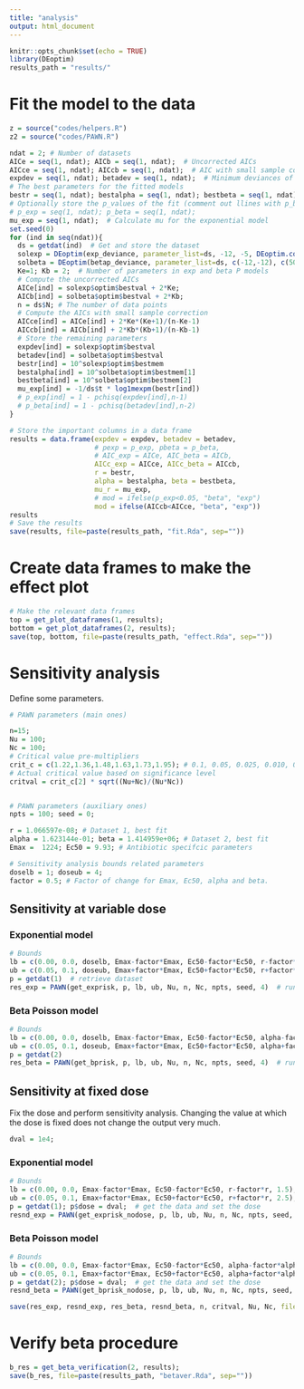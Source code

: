 ```yaml
---
title: "analysis"
output: html_document
---
```


```r
knitr::opts_chunk$set(echo = TRUE)
library(DEoptim)
results_path = "results/"
```

# Fit the model to the data

```r
z = source("codes/helpers.R")
z2 = source("codes/PAWN.R")

ndat = 2; # Number of datasets
AICe = seq(1, ndat); AICb = seq(1, ndat);  # Uncorrected AICs
AICce = seq(1, ndat); AICcb = seq(1, ndat);  # AIC with small sample correction
expdev = seq(1, ndat); betadev = seq(1, ndat);  # Minimum deviances of the models
# The best parameters for the fitted models
bestr = seq(1, ndat); bestalpha = seq(1, ndat); bestbeta = seq(1, ndat);
# Optionally store the p_values of the fit (comment out llines with p_beta and p_exp)
# p_exp = seq(1, ndat); p_beta = seq(1, ndat);
mu_exp = seq(1, ndat);  # Calculate mu for the exponential model
set.seed(0)
for (ind in seq(ndat)){
  ds = getdat(ind)  # Get and store the dataset
  solexp = DEoptim(exp_deviance, parameter_list=ds, -12, -5, DEoptim.control(trace = 50));  # Fit the exponential solution
  solbeta = DEoptim(betap_deviance, parameter_list=ds, c(-12,-12), c(50, 50), DEoptim.control(trace = 50));  # Fit the beta Poisson model
  Ke=1; Kb = 2;  # Number of parameters in exp and beta P models
  # Compute the uncorrected AICs
  AICe[ind] = solexp$optim$bestval + 2*Ke;
  AICb[ind] = solbeta$optim$bestval + 2*Kb;
  n = ds$N; # The number of data points
  # Compute the AICs with small sample correction
  AICce[ind] = AICe[ind] + 2*Ke*(Ke+1)/(n-Ke-1)
  AICcb[ind] = AICb[ind] + 2*Kb*(Kb+1)/(n-Kb-1)
  # Store the remaining parameters
  expdev[ind] = solexp$optim$bestval
  betadev[ind] = solbeta$optim$bestval
  bestr[ind] = 10^solexp$optim$bestmem
  bestalpha[ind] = 10^solbeta$optim$bestmem[1]
  bestbeta[ind] = 10^solbeta$optim$bestmem[2]
  mu_exp[ind] = -1/ds$t * log1mexpm(bestr[ind])
  # p_exp[ind] = 1 - pchisq(expdev[ind],n-1)
  # p_beta[ind] = 1 - pchisq(betadev[ind],n-2)
}

# Store the important columns in a data frame
results = data.frame(expdev = expdev, betadev = betadev, 
                     # pexp = p_exp, pbeta = p_beta,
                     # AIC_exp = AICe, AIC_beta = AICb,
                     AICc_exp = AICce, AICc_beta = AICcb,
                     r = bestr,
                     alpha = bestalpha, beta = bestbeta,
                     mu_r = mu_exp,
                     # mod = ifelse(p_exp<0.05, "beta", "exp")
                     mod = ifelse(AICcb<AICce, "beta", "exp"))
results
# Save the results
save(results, file=paste(results_path, "fit.Rda", sep=""))
```

# Create data frames to make the effect plot

```r
# Make the relevant data frames
top = get_plot_dataframes(1, results);
bottom = get_plot_dataframes(2, results);
save(top, bottom, file=paste(results_path, "effect.Rda", sep=""))
```

# Sensitivity analysis

Define some parameters.
```r

# PAWN parameters (main ones)

n=15;
Nu = 100;
Nc = 100;
# Critical value pre-multipliers
crit_c = c(1.22,1.36,1.48,1.63,1.73,1.95); # 0.1, 0.05, 0.025, 0.010, 0.005, 0.001
# Actual critical value based on significance level
critval = crit_c[2] * sqrt((Nu+Nc)/(Nu*Nc))


# PAWN parameters (auxiliary ones)
npts = 100; seed = 0;

r = 1.066597e-08; # Dataset 1, best fit
alpha = 1.623144e-01; beta = 1.414959e+06; # Dataset 2, best fit
Emax =  1224; Ec50 = 9.93; # Antibiotic specifcic parameters

# Sensitivity analysis bounds related parameters
doselb = 1; doseub = 4;
factor = 0.5; # Factor of change for Emax, Ec50, alpha and beta.
```

## Sensitivity at variable dose

### Exponential model
```r
# Bounds
lb = c(0.00, 0.0, doselb, Emax-factor*Emax, Ec50-factor*Ec50, r-factor*r, 1.5);
ub = c(0.05, 0.1, doseub, Emax+factor*Emax, Ec50+factor*Ec50, r+factor*r, 2.5);
p = getdat(1)  # retrieve dataset
res_exp = PAWN(get_exprisk, p, lb, ub, Nu, n, Nc, npts, seed, 4)  # run sensitivity analysis
```

### Beta Poisson model
```r
# Bounds
lb = c(0.00, 0.0, doselb, Emax-factor*Emax, Ec50-factor*Ec50, alpha-factor*alpha, beta-factor*beta, 2);
ub = c(0.05, 0.1, doseub, Emax+factor*Emax, Ec50+factor*Ec50, alpha+factor*alpha, beta+factor*beta, 3);
p = getdat(2)
res_beta = PAWN(get_bprisk, p, lb, ub, Nu, n, Nc, npts, seed, 4)  # run sensitivity analysis
```

## Sensitivity at fixed dose

Fix the dose and perform sensitivity analysis. Changing the value at which the dose is fixed does not change the output very much.
```r
dval = 1e4;
```

### Exponential model

```r
# Bounds
lb = c(0.00, 0.0, Emax-factor*Emax, Ec50-factor*Ec50, r-factor*r, 1.5);
ub = c(0.05, 0.1, Emax+factor*Emax, Ec50+factor*Ec50, r+factor*r, 2.5);
p = getdat(1); p$dose = dval;  # get the data and set the dose
resnd_exp = PAWN(get_exprisk_nodose, p, lb, ub, Nu, n, Nc, npts, seed, 4) # run sensitivity analysis
```

### Beta Poisson model

```r
# Bounds
lb = c(0.00, 0.0, Emax-factor*Emax, Ec50-factor*Ec50, alpha-factor*alpha, beta-factor*beta, 2);
ub = c(0.05, 0.1, Emax+factor*Emax, Ec50+factor*Ec50, alpha+factor*alpha, beta+factor*beta, 3);
p = getdat(2); p$dose = dval;  # get the data and set the dose
resnd_beta = PAWN(get_bprisk_nodose, p, lb, ub, Nu, n, Nc, npts, seed, 2)
```

```r
save(res_exp, resnd_exp, res_beta, resnd_beta, n, critval, Nu, Nc, file=paste(results_path, "sens.Rda", sep=""))
```

# Verify beta procedure

```r
b_res = get_beta_verification(2, results);
save(b_res, file=paste(results_path, "betaver.Rda", sep=""))
```